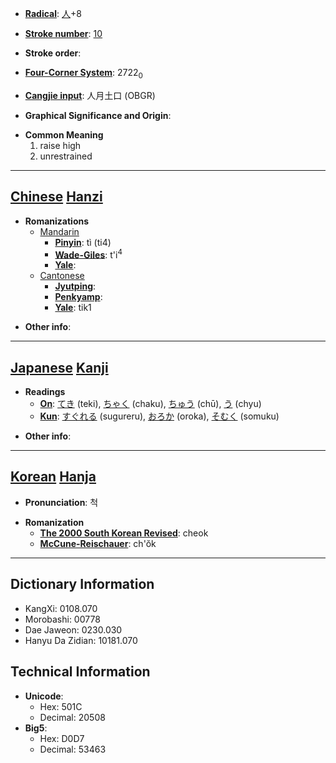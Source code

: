 * '''[[Wiktionary:Chinese radical index| Radical]]''': [[Wiktionary:Chinese radical index 人|人]]+8

* '''[[Wiktionary:Chinese total strokes index|Stroke number]]''': [[Wiktionary:Chinese total strokes index 10|10]]

* '''Stroke order''': 

* '''[[Wiktionary:Chinese four corner index|Four-Corner System]]''': 2722<sub>0</sub>

* '''[[Wiktionary:Chinese Cangjie index|Cangjie input]]''': 人月土口 (OBGR)

* '''Graphical Significance and Origin''': 

* '''Common Meaning'''
*#raise high
*# unrestrained


----

== [[Chinese]] [[Hanzi]] ==

* '''Romanizations'''
** [[Mandarin]]
*** '''[[Pinyin]]''': tì (ti4)
*** '''[[Wade-Giles]]''': t'i<sup>4</sup>
*** '''[[Yale]]''': 
**[[Cantonese]]
***'''[[Jyutping]]''':
***'''[[Penkyamp]]''': 
***'''[[Yale]]''': tik1

* '''Other info''': 

----

== [[Japanese]] [[Kanji]] ==

* '''Readings'''
** '''[[On]]''': [[てき]] (teki), [[ちゃく]] (chaku), [[ちゅう]] (chū), [[う]] (chyu)
** '''[[Kun]]''': [[すぐれる]] (sugureru), [[おろか]] (oroka), [[そむく]] (somuku)

* '''Other info''':  

----

== [[Korean]] [[Hanja]] ==

* '''Pronunciation''': 척

* '''Romanization'''
** '''[[The 2000 South Korean Revised Romanization|The 2000 South Korean Revised]]''': cheok
** '''[[McCune-Reischauer]]''': ch'ŏk

----

== Dictionary Information ==

* KangXi: 0108.070
* Morobashi: 00778
* Dae Jaweon: 0230.030
* Hanyu Da Zidian: 10181.070

== Technical Information ==

* '''Unicode''':
** Hex: 501C
** Decimal: 20508
* '''Big5''':
** Hex: D0D7
** Decimal: 53463